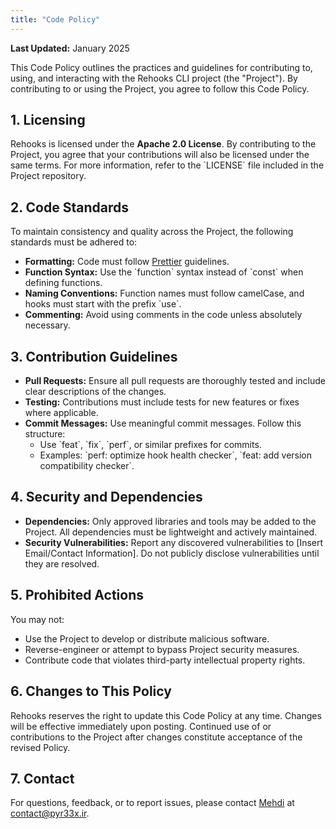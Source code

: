 ```yaml
---
title: "Code Policy"
---
```


**Last Updated:** January 2025

This Code Policy outlines the practices and guidelines for contributing to, using, and interacting with the Rehooks CLI project (the "Project"). By contributing to or using the Project, you agree to follow this Code Policy.

## 1. Licensing

Rehooks is licensed under the **Apache 2.0 License**. By contributing to the Project, you agree that your contributions will also be licensed under the same terms. For more information, refer to the \`LICENSE\` file included in the Project repository.

## 2. Code Standards

To maintain consistency and quality across the Project, the following standards must be adhered to:

- **Formatting:** Code must follow [Prettier](https://prettier.io) guidelines.
- **Function Syntax:** Use the \`function\` syntax instead of \`const\` when defining functions.
- **Naming Conventions:** Function names must follow camelCase, and hooks must start with the prefix \`use\`.
- **Commenting:** Avoid using comments in the code unless absolutely necessary.

## 3. Contribution Guidelines

- **Pull Requests:** Ensure all pull requests are thoroughly tested and include clear descriptions of the changes.
- **Testing:** Contributions must include tests for new features or fixes where applicable.
- **Commit Messages:** Use meaningful commit messages. Follow this structure:
  - Use \`feat\`, \`fix\`, \`perf\`, or similar prefixes for commits.
  - Examples: \`perf: optimize hook health checker\`, \`feat: add version compatibility checker\`.

## 4. Security and Dependencies

- **Dependencies:** Only approved libraries and tools may be added to the Project. All dependencies must be lightweight and actively maintained.
- **Security Vulnerabilities:** Report any discovered vulnerabilities to [Insert Email/Contact Information]. Do not publicly disclose vulnerabilities until they are resolved.

## 5. Prohibited Actions

You may not:

- Use the Project to develop or distribute malicious software.
- Reverse-engineer or attempt to bypass Project security measures.
- Contribute code that violates third-party intellectual property rights.

## 6. Changes to This Policy

Rehooks reserves the right to update this Code Policy at any time. Changes will be effective immediately upon posting. Continued use of or contributions to the Project after changes constitute acceptance of the revised Policy.

## 7. Contact

For questions, feedback, or to report issues, please contact [Mehdi](https://x.com/Pyr33x) at [contact@pyr33x.ir](mailto:contact@pyr33x.ir).
